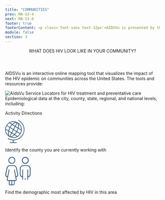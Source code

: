 ```yaml
---
title: "COMMUNITIES"
prev: MA-S3-4
next: MA-S3-6
footer: true
footerContent: <p class='font-sans text-12px'>AIDSVu is presented by the Rollins School of Public Health at Emory University in partnership with Gilead and the Center for AIDS Research at Emory University (CFAR).<br/><span class='font-bold'> Reference&#58; 1. </span>Hess KL, Hu X, Lansky A, Mermin J, Hall HI. Lifetime risk of a diagnosis of HIV infection in the United States. Ann Epidemiol. 2017;27(4):238-243. doi:10.1016/j.annepidem.2017.02.003</p>
module: false
section: 3
---
```


<Header>
  WHAT DOES <span className="text-red"> HIV LOOK LIKE </span>IN YOUR COMMUNITY?
</Header>
<SubHeader>
  <p className='font-medium'>
  AIDSVu is an interactive online mapping tool that visualizes the impact of the
  HIV epidemic on communities across the United States. The tools and resources
  provide:
  </p>
</SubHeader>
<SingleLayout>
  <DoubleLayout>
    <div className="font-sans text-2xl text-ui-text">
      <Image src="/Image_20.png" alt="AidsVu" width={300} height={75} />
      Service Locators for HIV treatment and preventative care
      <br />
      Epidemiological data at the city, county, state, regional, and national levels,
      including:
      <List
        list="Prevalence
      New diagnoses
      Mortality"
      />
    </div>
    <div className='font-sans'>
      <p className='text-3xl text-center font-medium text-[#395C7E]'>Activity Directions </p>
      <PotatoLayout gap w80 space Cspace>
        <svg xmlns="http://www.w3.org/2000/svg" xmlns:xlink="http://www.w3.org/1999/xlink" width="62.753" height="74.893" viewBox="0 0 62.753 74.893">
  <defs>
    <clipPath id="clip-path">
      <rect id="Rectangle_48" data-name="Rectangle 48" width="62.753" height="74.893" fill="#395c7e" stroke="#395c7e" stroke-width="0.5"/>
    </clipPath>
  </defs>
  <g id="Group_229" data-name="Group 229" clip-path="url(#clip-path)">
    <path id="Path_191" data-name="Path 191" d="M27,66.183A26.936,26.936,0,1,1,54.021,39.739,26.959,26.959,0,0,1,27,66.183M48.925,51.663a1.56,1.56,0,0,0,.228-.243,26.181,26.181,0,0,0,3.013-9.343.9.9,0,0,0-.547-1.01c-2.7-1.618-5.38-3.263-8.07-4.895a3.808,3.808,0,0,0-.479-.227l-3.936,9.717,9.791,6M5.087,26.766a25.531,25.531,0,0,0-3.159,9.4,1.206,1.206,0,0,0,.689,1.391C5.1,39.011,7.539,40.533,10,42.026c.27.164.556.3.712.386l3.758-9.88L5.087,26.766m11.041,6.789a43.317,43.317,0,0,0-3.537,9.6.849.849,0,0,0,.372.661c1.235.791,2.5,1.54,3.751,2.3,1.377.834,2.756,1.665,4.208,2.543l4.951-9.12-9.746-5.981m22.177,13.65-6.126,8.283c2.592,1.579,5.22,3.2,7.878,4.768a1.14,1.14,0,0,0,1.032-.084c1.506-1.2,3.029-2.387,4.412-3.718a34.342,34.342,0,0,0,2.642-3.212l-9.838-6.037m-11.61-9.2,4.925-9.077-8.573-5.183a35.632,35.632,0,0,0-6.083,8.289L26.7,38.008m14.85-3.074-8.424-5.1-4.921,9.1,9.443,5.8,3.9-9.8m-14.2,5.53-4.924,9.1,8.214,4.983L36.8,46.28l-9.454-5.816m-12.1-9.486,6.075-8.308c-2.4-1.459-4.869-2.98-7.367-4.451A1.058,1.058,0,0,0,13,18.3c-1.5,1.2-3.026,2.387-4.407,3.718a34.835,34.835,0,0,0-2.662,3.235l9.319,5.722M43.775,20.31a1.628,1.628,0,0,0-.06.416,26.073,26.073,0,0,1,.014,11.533c-.328,1.762-.323,1.769,1.224,2.711,2.392,1.456,4.79,2.9,7.339,4.447A25.435,25.435,0,0,0,43.775,20.31M10.322,58.244c.045-.224.08-.289.066-.34a27.5,27.5,0,0,1-.1-12.605,1.13,1.13,0,0,0-.643-1.435c-2.367-1.4-4.7-2.849-7.051-4.277-.244-.148-.5-.269-.866-.459a25.724,25.724,0,0,0,8.6,19.117m31.486-25.19A29.213,29.213,0,0,0,42,21.79a6.1,6.1,0,0,0-2.288-4.14L33.947,28.277l7.861,4.777M12.081,45.366a31.017,31.017,0,0,0-.268,9.739,12.772,12.772,0,0,0,.824,3.352,17.691,17.691,0,0,0,1.552,2.6l5.879-10.834-7.987-4.856m20.362-17.99L38.1,16.953c-4.112-1.148-10.815,2.329-13.581,5.6l7.924,4.819m-1.709,29.3a26.111,26.111,0,0,1-11.347,6.643A25.447,25.447,0,0,0,38.777,61.59l-8.043-4.918M21.6,51.122,15.871,61.7c5.555.184,9.477-2.632,13.3-5.979L21.6,51.122M15.286,16.938,22.643,21.4C24.5,20.069,26.158,18.681,28,17.619s3.871-1.8,5.8-2.675a25.041,25.041,0,0,0-18.517,1.995" transform="translate(0 -7.78)" fill="#395c7e" stroke="#395c7e" stroke-width="0.5"/>
    <path id="Path_192" data-name="Path 192" d="M40.1,73.1V66.261c-2.049-.294-4.051-.512-6.026-.879a31.789,31.789,0,0,1-9.609-3.475c-.6-.333-1.229-.681-.8-1.452.4-.723,1.027-.4,1.6-.092a32.047,32.047,0,0,0,16.292,4.027c9.976-.228,18.7-3.6,25.564-11.01a31.931,31.931,0,0,0,8.59-19.223c.824-9.072-2.149-16.954-7.734-23.962a35.018,35.018,0,0,0-9.588-8.327C57.8,1.519,57.308,1.1,57.725.418,58.171-.315,58.8.075,59.326.4A38.313,38.313,0,0,1,73.747,15.819,33.212,33.212,0,0,1,72.432,49.2c-5.759,9.261-14.215,14.49-24.87,16.353-.933.163-1.878.268-2.82.369-.91.1-1.825.155-2.811.237V73.1h1q4.047,0,8.095,0c.619,0,1.248.05,1.272.836.024.821-.6.962-1.269.962q-10.027,0-20.053,0c-.625,0-1.253-.129-1.265-.881-.013-.817.628-.92,1.3-.918,3,.008,6,0,9.085,0" transform="translate(-14.865 0)" fill="#395c7e" stroke="#395c7e" stroke-width="0.5"/>
  </g>
</svg>
<p className='text-2xl text-ui-text'>Identify the county you are currently working with</p>
        </PotatoLayout>
        <PotatoLayout gap w80 space>
        <svg xmlns="http://www.w3.org/2000/svg" xmlns:xlink="http://www.w3.org/1999/xlink" width="83.575" height="93.53" viewBox="0 0 83.575 93.53">
  <defs>
    <clipPath id="clip-path">
      <rect id="Rectangle_38" data-name="Rectangle 38" width="36.466" height="93.361" fill="#395c7e" stroke="#fff" stroke-linecap="round" stroke-linejoin="round" stroke-width="1.1"/>
    </clipPath>
    <clipPath id="clip-path-2">
      <rect id="Rectangle_39" data-name="Rectangle 39" width="42.862" height="93.53" fill="#395c7e" stroke="#fff" stroke-linecap="round" stroke-linejoin="round" stroke-width="1"/>
    </clipPath>
  </defs>
  <g id="Group_519" data-name="Group 519" transform="translate(-1096 -645.735)">
    <g id="Group_227" data-name="Group 227" transform="translate(1143.109 645.735)">
      <g id="Group_127" data-name="Group 127" transform="translate(0 0)" clip-path="url(#clip-path)">
        <path id="Path_151" data-name="Path 151" d="M36.459,61.812a11.789,11.789,0,0,0-2.285-7.172A11.435,11.435,0,0,0,25.65,49.6q-3.673-.18-7.368-.24a.3.3,0,0,1-.1,0q-3.689.057-7.368.24a11.435,11.435,0,0,0-8.524,5.045A11.789,11.789,0,0,0,.006,61.812c.213,5.808.2,11.633,0,17.441a10.4,10.4,0,0,0,2.056,6.67,10.1,10.1,0,0,0,1.9,1.931c.011.005.022.016.033.022.616.4,1.271.785,1.963,1.183.256.12.518.224.785.322.42.147.824.333,1.489.605v2.629c0,5.814-.022,11.627.011,17.447.016,3.18,1.167,4.936,3.67,5.5.1.022.2.044.3.06a.775.775,0,0,1,.109.022c.218.033.442.06.676.082.12.011.245.022.371.027l.24.016c.087,0,.175.005.262.005.251.005.5.005.747.005h.235q1.505.016,3.01.016H18.6q1.505,0,3.01-.016h.235c.251,0,.5,0,.747-.005.087,0,.175-.005.262-.005s.164-.005.24-.016c.125-.005.251-.016.371-.027.235-.022.458-.049.676-.082a.642.642,0,0,0,.109-.022c.1-.016.2-.038.3-.06,2.5-.567,3.654-2.323,3.67-5.5.033-5.819.011-11.633.011-17.447V89.987c.665-.273,1.069-.458,1.489-.605.267-.1.529-.2.785-.322.693-.4,1.347-.78,1.963-1.183.011-.005.022-.016.033-.022a10.1,10.1,0,0,0,1.9-1.931,10.4,10.4,0,0,0,2.056-6.67c-.2-5.808-.213-11.633,0-17.441M24.734,63.694c-.136,16.083.12,32.03-.065,48.152h-1a5.814,5.814,0,0,1-2.836,0h-.676v-.1c-.049-.005-.1-.016-.147-.022V92.414H16.455V111.72c-.049.005-.1.016-.147.022v.1h-.676a5.814,5.814,0,0,1-2.836,0h-1c-.185-16.121.071-32.068-.065-48.152H8.187V85.886c-.044-.022-.087-.049-.131-.071-3.174-1.691-4.314-3.07-4.368-6.114-.109-6.065.027-12.135.147-18.2v-.049a8.879,8.879,0,0,1,.245-1.942v-.005a7.611,7.611,0,0,1,5.05-5.819,9.754,9.754,0,0,1,1.909-.464,9.646,9.646,0,0,1,1.947-.164c.48.005.954.011,1.434.011h.245c1.091-.005,2.187-.005,3.278,0h.578c1.091-.005,2.187-.005,3.278,0,.082.005.164,0,.245,0,.48,0,.954-.005,1.434-.011a9.646,9.646,0,0,1,1.947.164,9.754,9.754,0,0,1,1.909.464,7.611,7.611,0,0,1,5.05,5.819v.005a8.879,8.879,0,0,1,.245,1.942V61.5c.12,6.065.256,12.135.147,18.2-.055,3.043-1.194,4.423-4.368,6.114-.044.022-.087.049-.131.071V63.694Z" transform="translate(0 -22.438)" fill="#395c7e" stroke="#fff" stroke-linecap="round" stroke-linejoin="round" stroke-width="1.1"/>
        <path id="Path_152" data-name="Path 152" d="M21.211,0A11.667,11.667,0,0,0,9.524,12.032,11.8,11.8,0,1,0,21.211,0m.121,19.8a7.654,7.654,0,0,1-8-7.783A7.854,7.854,0,0,1,21.413,3.7a7.914,7.914,0,0,1,7.892,7.99,7.733,7.733,0,0,1-7.973,8.1" transform="translate(-2.827 0)" fill="#395c7e" stroke="#fff" stroke-linecap="round" stroke-linejoin="round" stroke-width="1.1"/>
      </g>
    </g>
    <g id="Group_228" data-name="Group 228" transform="translate(1096 645.735)">
      <g id="Group_129" data-name="Group 129" transform="translate(0 0)" clip-path="url(#clip-path-2)">
        <path id="Path_153" data-name="Path 153" d="M41.09,91.929c2.176-1.83,2.009-5.689,1.288-8.723-.835-3.521-1.392-7.112-2.094-10.663l-2.069-9.2,0,0v0c-1.7-5.3-5.321-8.469-10.26-8.663-4.466-.174-8.947-.055-13.413.09C10.544,54.9,7.749,57.1,5.87,60.483a27.866,27.866,0,0,0-1.427,3.272v0L2.518,73.21,2.234,74.6C1.831,76.6,1.414,78.591,1,80.585L.26,84.2l-.2,1.4C-.118,87.786,0,90.155,1.8,91.934l3,2.178c.482.283,1.015.6,1.542.905-.194,1.119-.343,2.094-.527,3.063s-.418,1.945-.6,2.919c-.612,3.382.84,5.456,4.207,6,.622.1,1.253.129,2.024.209,0,2.894-.045,5.62.01,8.345.065,3.581,1.805,5.326,5.356,5.386,2.82.05,5.635.02,8.454.01,4.481-.015,6.162-1.666,6.182-6.092.01-2.546,0-5.093,0-7.664.592-.08.905-.134,1.228-.164,4.143-.413,5.575-2.352,4.824-6.5-.333-1.85-.632-3.705-.95-5.545a3.354,3.354,0,0,1,1.015-.686ZM19.784,117.248a6.228,6.228,0,0,1-.97.269c-3.78.244-3.9.134-3.9-3.64v-6.639h4.869Zm8.037.09c-1.472.08-2.9.154-4.526.244V107.117h4.526Zm8.027-26.089c-1.472-7.7-2.889-15.143-4.337-22.743-1.149.159-2.094.288-3.3.458,1.979,11.553,4.322,22.822,6.341,34.4H8.694a12,12,0,0,1,.02-2.163q2.8-14.994,5.659-29.974c.119-.647.114-1.308.194-2.233-.98-.174-1.9-.333-3.163-.552-1.452,7.6-2.889,15.1-4.332,22.653a6.553,6.553,0,0,1-2.327-1.572,4.534,4.534,0,0,1-1-4.163q.455-2.26.905-4.521,1.484-7.423,2.944-14.85c1.144-5.794,3.984-8.136,9.986-8.131,3.228,0,6.46.09,9.688.1a8.316,8.316,0,0,1,7.743,6.769c.771,4.123,1.626,8.226,2.487,12.334.587,2.82,1.184,5.64,1.751,8.464.448,2.208-.224,3.685-2.462,5.152-.283.189-.6.378-.935.567" transform="translate(0 -27.44)" fill="#395c7e" stroke="#fff" stroke-linecap="round" stroke-linejoin="round" stroke-width="1"/>
        <path id="Path_154" data-name="Path 154" d="M40.573,11.953a11.7,11.7,0,1,1-23.4-.4A11.849,11.849,0,0,1,29.236,0c6.041.125,11.614,5.546,11.337,11.95M28.9,19.981c4.056.325,8.3-3.43,8.243-8-.061-4.776-3.425-8.437-8.083-8.507A8.355,8.355,0,0,0,20.6,11.66,8.3,8.3,0,0,0,28.9,19.981" transform="translate(-7.259 0)" fill="#395c7e" stroke="#fff" stroke-linecap="round" stroke-linejoin="round" stroke-width="1"/>
      </g>
    </g>
  </g>
</svg>

<p className='text-2xl text-ui-text'>Find the demographic most affected by HIV in this area</p>
        </PotatoLayout>
    </div>

  </DoubleLayout>
</SingleLayout>
